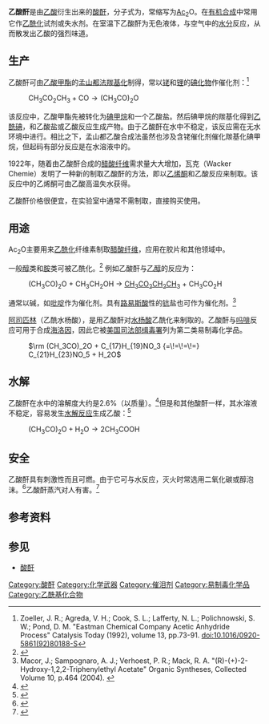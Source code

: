 {{Chembox
| Name = 乙酸酐
| ImageFileL1 = Acetic anhydride-2D-skeletal.png
| ImageNameL2 = Acetic anhydride
| ImageFileR1 = Acetic-anhydride-3D-vdW.png
| ImageNameR1 = Acetic anhydride
|  ImageFile2 = Acetic_anhydride_liquid.jpg
|  ImageSize2 = 150px
|  ImageName2 = 乙酸酐的样品，它是无色液体
| IUPACName = acetic anhydride
| OtherNames = 醋酸酐，乙酐，醋酐，無水醋酸
|Section1={{Chembox Identifiers
| ChEBI_Ref = {{ebicite|correct|EBI}}
| ChEBI = 36610
| SMILES = O=C(OC(=O)C)C
| UNII_Ref = {{fdacite|correct|FDA}}
| UNII = 2E48G1QI9Q
| InChIKey = WFDIJRYMOXRFFG-UHFFFAOYAH
| SMILES1 = CC(=O)OC(=O)C
| StdInChI_Ref = {{stdinchicite|correct|chemspider}}
| StdInChI = 1S/C4H6O3/c1-3(5)7-4(2)6/h1-2H3
| StdInChIKey_Ref = {{stdinchicite|correct|chemspider}}
| StdInChIKey = WFDIJRYMOXRFFG-UHFFFAOYSA-N
| CASNo = 108-24-7
| CASNo_Ref = {{cascite|correct|CAS}}
| PubChem = 7918
| EINECS = 203-564-8
| RTECS = AK1925000
| InChI = 1/C4H6O3/c1-3(5)7-4(2)6/h1-2H3
| ChemSpiderID_Ref = {{chemspidercite|correct|chemspider}}
| ChemSpiderID = 7630
 }}
|Section2 = {{Chembox Properties
| Formula = C<sub>4</sub>H<sub>6</sub>O<sub>3</sub>
| MolarMass = 102.09
| Appearance = 无色澄清液体
| Density = 1.08 g/cm<sup>3</sup> (液態)
| Solubility = 反应
| MeltingPt = −73.1 °C
| BoilingPt = 139.8 °C
  }}
| Section3 = {{Chembox Structure
| Dipole =
  }}
| Section7 = {{Chembox Hazards
| ExternalMSDS =
| wxxfh={{wxxfh|C}}
| RPhrases = {{R10}}, {{R20/22}}, {{R34}}
| SPhrases = {{S1/2}}, {{S26}}, {{S36/37/39}}, {{S45}}
| FlashPt = 54 °C
  }}
| Section8 = {{Chembox Related
| Function = [[酸酐|酸酐]]
| OtherFunctn = [[丙酸酐|丙酸酐]]
| OtherCpds = [[乙酸|乙酸]]<br />[[乙酰氯|乙酰氯]]
  }}
}}

'''乙酸酐'''是由[[乙酸|乙酸]]衍生出来的[[酸酐|酸酐]]，分子式为{{化學式|{{官能基|碳|氫|3|碳|氧|link=}}|2|氧}}，常缩写为[[乙酰基|Ac]]<sub>2</sub>O。在[[有机合成|有机合成]]中常用它作[[乙酰化|乙酰化]]试剂或失水剂。在室温下乙酸酐为无色液体，与空气中的[[水分子|水分]]反应，从而散发出乙酸的强烈味道。

== 生产 ==

乙酸酐可由[[乙酸甲酯|乙酸甲酯]]的[[孟山都法|孟山都法]][[一氧化碳|羰基化]]制得，常以[[铑|铑]]和[[锂|锂]]的[[碘化物|碘化物]]作催化剂：<ref>Zoeller, J. R.; Agreda, V. H.; Cook, S. L.; Lafferty, N. L.; Polichnowski, S. W.; Pond, D. M.  "Eastman Chemical Company Acetic Anhydride Process" Catalysis Today (1992), volume 13, pp.73-91. doi:10.1016/0920-5861(92)80188-S</ref>

: <math>\mathrm{CH}_3\mathrm{CO}_2\mathrm{CH}_3 + \mathrm{CO} \rightarrow \left( \mathrm{CH}_3\mathrm{CO}\right)_2\mathrm{O}</math>

该反应中，乙酸甲酯先被转化为[[碘甲烷|碘甲烷]]和一个乙酸盐。然后碘甲烷的羰基化得到[[乙酰碘|乙酰碘]]，和乙酸盐或乙酸反应生成产物。由于乙酸酐在水中不稳定，该反应需在无水环境中进行。相比之下，孟山都乙酸合成法虽然也涉及含铑催化剂催化羰基化碘甲烷，但起码有部分反应是在水溶液中的。

1922年，随着由乙酸酐合成的[[醋酸纤维|醋酸纤维]]需求量大大增加，瓦克（Wacker Chemie）发明了一种新的制取乙酸酐的方法，即以[[乙烯酮|乙烯酮]]和乙酸反应来制取。该反应中的乙烯酮可由乙酸高温失水获得。<!-- [http://books.google.com/books?id=36kHHvzx6M8C&pg=PA200&lpg=PA200&dq=wacker+verfahren+essigs%C3%A4ureanhydrid&source=web&ots=n4is04tlMR&sig=NZFcsmFpA1p6p0PBp0zNzAWmFo4#PPA201,M1], [http://www.wacker.com/cms/en/wacker_group/wacker_facts/history/history.jsp] -->

乙酸酐价格很便宜，在实验室中通常不需制取，直接购买使用。

== 用途 ==

Ac<sub>2</sub>O主要用来[[乙酰化|乙酰化]]纤维素制取[[醋酸纤维|醋酸纤维]]，应用在胶片和其他领域中。

一般[[醇|醇]]类和[[胺|胺]]类可被乙酰化。<ref>{{cite web | title=Science is Fun… | work=Chemical of the Week | url=http://scifun.chem.wisc.edu/CHEMWEEK/AceticAcid/AceticAcid.html | accessdate=2006-03-25 | deadurl=yes | archiveurl=https://web.archive.org/web/20060303081507/http://scifun.chem.wisc.edu/chemweek/AceticAcid/AceticAcid.html | archivedate=2006-03-03 | df= }}</ref>
例如乙酸酐与[[乙醇|乙醇]]的反应为：

: (CH<sub>3</sub>CO)<sub>2</sub>O  +  CH<sub>3</sub>CH<sub>2</sub>OH → [[乙酸乙酯|CH<sub>3</sub>CO<sub>2</sub>CH<sub>2</sub>CH<sub>3</sub>]]  +  CH<sub>3</sub>CO<sub>2</sub>H

通常以碱，如[[吡啶|吡啶]]作为催化剂。具有[[路易斯酸|路易斯酸]]性的[[钪|钪]]盐也可作为催化剂。<ref>Macor, J.; Sampognaro, A. J.; Verhoest, P. R.; Mack, R. A. "(R)-(+)-2-Hydroxy-1,2,2-Triphenylethyl Acetate" Organic Syntheses, Collected Volume 10, p.464 (2004). {{cite web |url=http://www.orgsyn.org/orgsyn/pdfs/V77P0045.pdf |title=存档副本 |accessdate=2008-04-23 |deadurl=yes |archiveurl=https://web.archive.org/web/20080910083951/http://www.orgsyn.org/orgsyn/pdfs/V77P0045.pdf |archivedate=2008-09-10 }}</ref>

[[阿司匹林|阿司匹林]]（乙酰水杨酸），是用乙酸酐对[[水杨酸|水杨酸]]乙酰化来制取的。乙酸酐与[[吗啡|吗啡]]反应可用于合成[[海洛因|海洛因]]，因此它被[[美国司法部缉毒署|美国司法部缉毒署]]列为第二类易制毒化学品。

: <math>\rm (CH_3CO)_2O + C_{17}H_{19}NO_3 {=\!=\!=\!=} C_{21}H_{23}NO_5 + H_2O </math>

== 水解 ==

乙酸酐在水中的溶解度大约是2.6%（以质量）。<ref>{{cite web |title=British Petroleum |work=Acetic Anhydride: Frequently Asked Questions (PDF) |url=http://www.bp.com/liveassets/bp_internet/globalbp/STAGING/global_assets/downloads/pdfs/acetyls_aromatics_pta/AceticAnhydrideFAQ.pdf |accessdate=2006-05-03 |deadurl=yes |archiveurl=https://web.archive.org/web/20071011104749/http://www.bp.com/liveassets/bp_internet/globalbp/STAGING/global_assets/downloads/pdfs/acetyls_aromatics_pta/AceticAnhydrideFAQ.pdf |archivedate=2007-10-11 }}</ref>但是和其他酸酐一样，其水溶液不稳定，容易发生[[水解反应|水解反应]]生成乙酸：<ref>{{cite web |title=Celanese |work=Acetic Anhydride: Material Safety Data Sheet (PDF) |url=http://www.celanese.com/msds/pdf/570-22027587.pdf |accessdate=2006-05-03 |deadurl=yes |archiveurl=https://web.archive.org/web/20070927025258/http://www.celanese.com/msds/pdf/570-22027587.pdf |archivedate=2007-09-27 }}</ref>

: <math>\left( \mathrm{CH}_3\mathrm{CO}\right)_2\mathrm{O} + \mathrm{H}_2\mathrm{O} \rightarrow 2\mathrm{CH}_3\mathrm{COOH}</math>

== 安全 ==

乙酸酐具有刺激性而且可燃。由于它可与水反应，灭火时常选用二氧化碳或醇泡沫。<ref>{{cite web | title=Data Sheets | work=International Occupational Safety and Health Information Centre | url=http://www.ilo.org/public/english/protection/safework/cis/products/icsc/dtasht/_icsc02/icsc0209.htm | accessdate=2006-04-13 | archive-date=2006-09-04 | archive-url=https://web.archive.org/web/20060904222415/http://www.ilo.org/public/english/protection/safework/cis/products/icsc/dtasht/_icsc02/icsc0209.htm | dead-url=no }}</ref>乙酸酐蒸汽对人有害。<ref>{{cite web | title=NIOSH | work=Pocket Guide to Chemical Hazards | url=http://www.cdc.gov/niosh/npg/npgd0003.html | accessdate=2006-04-13 | archive-date=2006-04-22 | archive-url=https://web.archive.org/web/20060422144317/http://www.cdc.gov/niosh/npg/npgd0003.html | dead-url=no }}</ref>

== 参考资料 ==

<div class="references-small">
<references/>
</div>

== 参见 ==

* [[酸酐|酸酐]]

{{Authority control}}
[[Category:酸酐|Category:酸酐]]
[[Category:化学武器|Category:化学武器]]
[[Category:催泪剂|Category:催泪剂]]
[[Category:易制毒化学品|Category:易制毒化学品]]
[[Category:乙酰基化合物|Category:乙酰基化合物]]